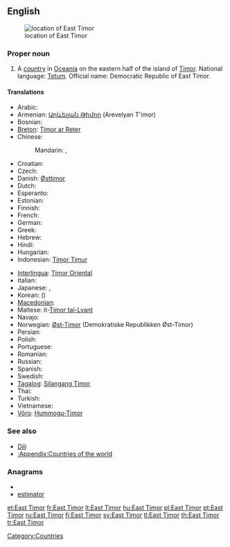 {{wikipedia}}
==English==
[[Image:LocationEastTimor.svg|thumb|location of East Timor]]

===Proper noun===
{{en-proper noun|sg=[[East]] [[Timor]]}}

# A [[country]] in [[Oceania]] on the eastern half of the island of [[Timor]]. National language: [[Tetum]]. Official name: Democratic Republic of East Timor.

====Translations====
{{trans-top|Country in Oceania}}
* Arabic: {{t|ar|تيمور الشرقية|f|tr=timuur al-sharkiyya}}
* Armenian: [[Արևելյան Թիմոր]] (Arevelyan T'imor)
* Bosnian: {{t-|bs|Istočni Timor|m}}
* [[Breton]]: [[Timor ar Reter]]
* Chinese:
*: Mandarin: {{t-|cmn|東帝汶|sc=Hani}}, {{t-|cmn|东帝汶|tr=Dōng-Dìwèn|sc=Hani}}
* Croatian: {{t+|hr|Istočni Timor|m}}
* Czech: {{t-|cs|Východní Timor|m}}
* Danish: [[Østtimor]]
* Dutch: {{t+|nl|Oost-Timor}}
* Esperanto: {{t-|eo|Orienta Timoro|xs=Esperanto}}
* Estonian: {{t-|et|Ida-Timor}}
* Finnish: {{t+|fi|Itä-Timor}}
* French: {{t+|fr|Timor Oriental}}
* German: {{t+|de|Osttimor}}
* Greek: {{t+|el|Ανατολικό Τιμόρ|n|tr=Anatolikó Timór}}
* Hebrew: {{t|he|מזרח טימור|tr=mizrakh timor|sc=Hebr}}
* Hindi: {{t|hi|पूर्वी तिमोर|tr=pūrvī timor|sc=Deva}}
* Hungarian: {{t+|hu|Kelet-Timor}}
* Indonesian: [[Timor Timur]]
{{trans-mid}}
* [[Interlingua]]: [[Timor Oriental]]
* Italian: {{t-|it|Timor Est}}
* Japanese: {{t+|ja|東ティモール|tr=ひがしティモール, Higashi-Timōru}}, {{t-|ja|東チモール|tr=ひがしチモール, Higashi-Chimōru}}
* Korean: {{t|ko|동티모르|tr=Dong-Timoreu|sc=Kore}} ({{t|ko|東티모르|sc=Kore}})
* [[Macedonian]]: {{t|mk|Источен Тимор|m|tr=Ístočen Tímor}}
* Maltese: it-[[Timor tal-Lvant]]
* Navajo: {{tø|nv|Haʼaʼaahjí Tíímow}}
* Norwegian: [[Øst-Timor]] (Demokratiske Republikken Øst-Timor)
* Persian: {{t|fa|شرق تیمور|sc=fa-Arab}}
* Polish: {{t+|pl|Timor Wschodni|m}}
* Portuguese: {{t+|pt|Timor Leste}}
* Romanian: {{t-|ro|Timorul de Est|n}}
* Russian: {{t-|ru|Восточный Тимор|m|tr=Vostóčnyj Timór}}
* Spanish: {{t+|es|Timor Oriental}}
* Swedish: {{t+|sv|Östtimor}}
* [[Tagalog]]: [[Silangang Timor]]
* Thai: {{t|th|ติมอร์ตะวันออก|tr=dtì-mor dtà-wan-òk|sc=Thai}}
* Turkish: {{t+|tr|Doğu Timor}}
* Vietnamese: {{t|vi|Đông Timor}}
* [[Võro]]: [[Hummogu-Timor]]
{{trans-bottom}}

===See also===
* [[Dili]]
* [[:Appendix:Countries of the world]]

===Anagrams===
* {{alphagram|aeimorstt}}
* [[estimator#English|estimator]]


[[Category:Countries]]

[[et:East Timor]]
[[fr:East Timor]]
[[lt:East Timor]]
[[hu:East Timor]]
[[pl:East Timor]]
[[pt:East Timor]]
[[ru:East Timor]]
[[fi:East Timor]]
[[sv:East Timor]]
[[tl:East Timor]]
[[th:East Timor]]
[[tr:East Timor]]